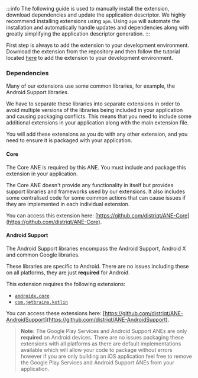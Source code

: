 
:::info
The following guide is used to manually install the extension, download dependencies and update the application descriptor. We highly recommend installing extensions using `apm`. Using `apm` will automate the installation and automatically handle updates and dependencies along with greatly simplifying the application descriptor generation.
:::


First step is always to add the extension to your development environment. Download the extension from the repository and then follow the tutorial located [here](/docs/tutorials/getting-started) to add the extension to your development environment.



### Dependencies

Many of our extensions use some common libraries, for example, the Android Support libraries.

We have to separate these libraries into separate extensions in order to avoid multiple versions of the libraries being included in your application and causing packaging conflicts. This means that you need to include some additional extensions in your application along with the main extension file.

You will add these extensions as you do with any other extension, and you need to ensure it is packaged with your application.


#### Core 

The Core ANE is required by this ANE. You must include and package this extension in your application.

The Core ANE doesn't provide any functionality in itself but provides support libraries and frameworks used by our extensions.
It also includes some centralised code for some common actions that can cause issues if they are implemented in each individual extension.

You can access this extension here: [https://github.com/distriqt/ANE-Core](https://github.com/distriqt/ANE-Core).


#### Android Support

The Android Support libraries encompass the Android Support, Android X and common Google libraries. 

These libraries are specific to Android. There are no issues including these on all platforms, they are just **required** for Android.

This extension requires the following extensions:

- [`androidx.core`](https://github.com/distriqt/ANE-AndroidSupport/raw/master/lib/androidx.core.ane)
- [`com.jetbrains.kotlin`](https://github.com/distriqt/ANE-AndroidSupport/raw/master/lib/com.jetbrains.kotlin.ane)

You can access these extensions here: [https://github.com/distriqt/ANE-AndroidSupport](https://github.com/distriqt/ANE-AndroidSupport).


>
> **Note:** The Google Play Services and Android Support ANEs are only **required** on Android devices. 
> There are no issues packaging these extensions with all platforms as there are default implementations available which will allow your code to package without errors however if you are only building an iOS application feel free to remove the Google Play Services and Android Support ANEs from your application.
>


